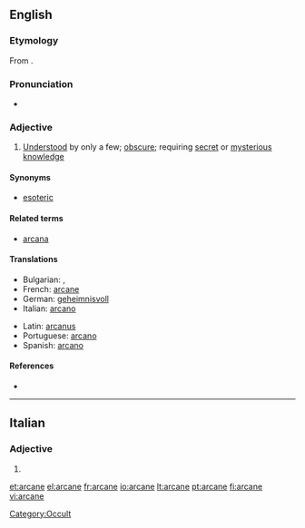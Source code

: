 ==English==

===Etymology===
From {{etyl|la}} {{term|arcanus|lang=la}}.

===Pronunciation===
* {{rhymes|eɪn}}

===Adjective===
{{en-adj}}

# [[understood|Understood]] by only a few; [[obscure]]; requiring [[secret]] or [[mysterious]] [[knowledge]]

====Synonyms====
* [[esoteric]]

====Related terms====
* [[arcana]]

====Translations====
{{trans-top|understood by only a few; obscure}}
* Bulgarian: {{t|bg|тайнствен|sc=Cyrl}},  {{t|bg|езотеричен|sc=Cyrl}}
* French: [[arcane]]
* German: [[geheimnisvoll]]
* Italian: [[arcano]]
{{trans-mid}}
* Latin: [[arcanus]]
* Portuguese: [[arcano]]
* Spanish: [[arcano]]
{{trans-bottom}}

====References====
* {{R:1913}}

[[Category:Occult]]

----

==Italian==

===Adjective===
{{infl|it|adjective form|g=f}}

# {{form of|Feminine plural form|[[arcano]]}}

[[et:arcane]]
[[el:arcane]]
[[fr:arcane]]
[[io:arcane]]
[[lt:arcane]]
[[pt:arcane]]
[[fi:arcane]]
[[vi:arcane]]